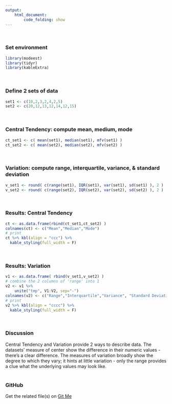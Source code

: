 ```yaml
---
output:
    html_document:
        code_folding: show
---
```

<br>

### Set environment
```r
library(modeest)
library(tidyr)
library(kableExtra)
```
<br>

### Define 2 sets of data
```r
set1 <- c(10,2,3,2,4,2,5)
set2 <- c(20,12,13,12,14,12,15)
```
<br>

### Central Tendency: compute mean, medium, mode 
```r
ct_set1 <- c( mean(set1), median(set1), mfv(set1) )
ct_set2 <- c( mean(set2), median(set2), mfv(set2) )
```
<br>

### Variation: compute range, interquartile, variance, & standard deviation
```r

v_set1 <- round( c(range(set1), IQR(set1), var(set1), sd(set1) ), 2 )
v_set2 <- round( c(range(set2), IQR(set2), var(set2), sd(set2) ), 2 )
```
<br>

### Results: Central Tendency
```r
ct <- as.data.frame(rbind(ct_set1,ct_set2) )
colnames(ct) <- c("Mean","Median","Mode")
# print
ct %>% kbl(align = "ccc") %>%
  kable_styling(full_width = F)
```
<br>

### Results: Variation
```r
v1 <- as.data.frame( rbind(v_set1,v_set2) )
# combine the 2 columns of 'range' into 1
v2 <- v1 %>%
    unite("tmp", V1:V2, sep="-")
colnames(v2) <- c("Range","Interquartile","Variance", "Standard Deviation")
# print
v2 %>% kbl(align = "cccc") %>%
  kable_styling(full_width = F)
```
<br>

### Discussion
Central Tendency and Variation provide 2 ways to describe data.
The datasets' measure of center show the difference in their
numeric values - there's a clear difference. The measures of variation broadly show the degree to which they vary; it hints at little variation - only the 
range
provides a clue what the underlying values may look
like.
<br><br>

### GitHub
Get the related file(s) on <a href="https://github.com/eltownes/USF-LIS4273/tree/master/Module%202">Git Me</a>
<br><br>